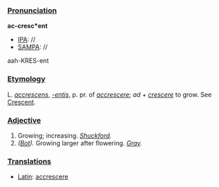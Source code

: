 ===[[Pronunciation]]===

'''ac-cresc*ent'''
*[[IPA]]: //
*[[SAMPA]]: //
aah-KRES-ent
===[[Etymology]]===

L. ''[[accrescens]]'', ''[[accrescentis|-entis]]'', p. pr. of ''[[accrescere]]''; ''ad'' + ''
[[crescere]]'' to grow. See [[Crescent]].
===[[Adjective]]===

<ol>
<li>Growing; increasing. ''[[Shuckford]].''

<li> ''([[Bot (subject)|Bot]]).'' Growing larger after flowering. ''[[Gray]].''
</ol>
===[[Translations]]===

*[[Latin]]: [[accrescere]]